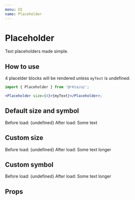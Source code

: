 ```yaml
---
menu: UI
name: Placeholder
---
```



# Placeholder

Text placeholders made simple.

## How to use

4 placelder blocks will be rendered unless `myText` is undefined:

```jsx
import { Placeholder } from '@rkta/ui';

<Placeholder size={4}>{myText}</Placeholder>;
```

## Default size and symbol

<Playground>
  <Text caption element="div">
    Before load:
  </Text>
  <Text>
    <Placeholder>{undefined}</Placeholder>
  </Text>
  <Divider />
  <Text caption element="div">
    After load:
  </Text>
  <Text>
    <Placeholder>Some text</Placeholder>
  </Text>
</Playground>

## Custom size

<Playground>
  <Text caption element="div">
    Before load:
  </Text>
  <Text color="primary">
    <Placeholder size={7}>{undefined}</Placeholder>
  </Text>
  <Divider />
  <Text caption element="div">
    After load:
  </Text>
  <Text color="primary">
    <Placeholder size={7}>Some text longer</Placeholder>
  </Text>
</Playground>

## Custom symbol

<Playground>
  <Text caption element="div">
    Before load:
  </Text>
  <Text color="secondary">
    <Placeholder symbol="\u25A2">{undefined}</Placeholder>
  </Text>
  <Divider />
  <Text caption element="div">
    After load:
  </Text>
  <Text color="secondary">
    <Placeholder symbol="H">Some text longer</Placeholder>
  </Text>
</Playground>

## Props

<Props of={Placeholder} />
